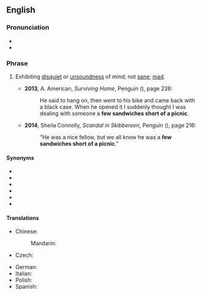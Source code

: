 ==English==

===Pronunciation===
* {{audio|en|en-uk-a few sandwiches short of a picnic.ogg|Audio (UK)}}
* {{audio|en|en-au-few sandwiches short of a picnic.ogg|Audio (AU)}}

===Phrase===
{{head|en|phrase|head=a [[few]] [[sandwich]]es [[short]] [[of]] a [[picnic]]}}

# {{lb|en|idiomatic}} Exhibiting [[disquiet]] or [[unsoundness]] of mind; not [[sane]]; [[mad]].
#: {{syn|en|Thesaurus:insane}}
#: {{ux|en|I think the lady down the road is '''a few sandwiches short of a picnic'''—you often hear strange bangings at odd hours in the morning.}}
#* '''2013''', A. American, ''Surviving Home'', Penguin ({{ISBN|9780698151864}}), page 238:
#*: He said to hang on, then went to his bike and came back with a black case. When  he opened it I suddenly thought I was dealing with someone a '''few sandwiches short of a picnic'''.
#* '''2014''', Sheila Connolly, ''Scandal in Skibbereen'', Penguin ({{ISBN|9780698137332}}), page 216:
#*: “He was a nice fellow, but we all know he was a '''few sandwiches short of a picnic'''.”

====Synonyms====
* {{l|en|his driveway doesn't go all the way to the road}}
* {{l|en|a few clowns short of a circus}}
* {{l|en|a few spanners short of a tool box}}
* {{l|en|one brick short of a full load}}
* {{l|en|one card shy of a full deck}}
* {{l|en|Appendix:Snowclones/few X short of a Y|few X short of a Y}}

====Translations====
{{trans-top|Not sane}}
* Chinese:
*: Mandarin: {{t|cmn|神志不清|tr=shénzhì bùqīng|sc=Hani}}
* Czech: {{t|cs|šplouchat někomu na maják}}
{{trans-mid}}
* German: {{t+|de|nicht alle Tassen im Schrank haben}}
* Italian: {{t|it|essere fuori di testa}}
* Polish: {{t+|pl|nie mieć wszystkich w domu}}
* Spanish: {{t|es|faltarle un hervor}}
{{trans-bottom}}